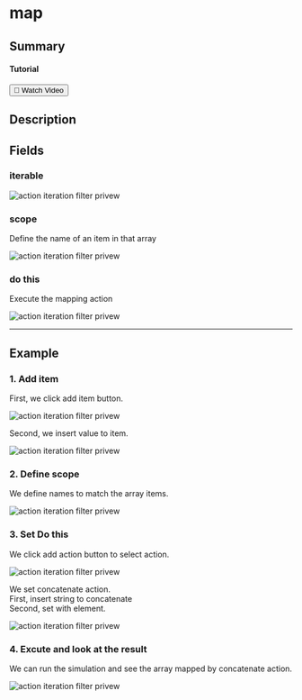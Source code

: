 
# map

## Summary
<div class="colTwoBlock">
    <div class="colTwoLeft">
        <div class="colTwoWrapper">
            <Tooltip components={props.components} />
        </div>
    </div>
    <div class="colTwoRight">
          <h4>Tutorial</h4>
          <a target="_blank" href="https://www.youtube.com/watch?v=vmMrtXJsHio&t=230s"><button class="btnVideo">🎥 Watch Video</button></a>
    </div>
    <div class="colTwoClearer"></div>
</div>

## Description

<Description components={props.components} />

## Fields

### iterable

<Field0 components={props.components} />
<img alt="action iteration filter privew" src={FiledIterable} />
<Field1 components={props.components} />

### scope

Define the name of an item in that array

<img alt="action iteration filter privew" src={FiledScope} />

### do this

Execute the mapping action

<img alt="action iteration filter privew" src={FiledDoThis} />

<Field2 components={props.components} />

---

## Example

### 1. Add item

First, we click add item button.

<img alt="action iteration filter privew" src={Example1} />

Second, we insert value to item.

<img alt="action iteration filter privew" src={Example2} />

### 2. Define scope

We define names to match the array items.

<img alt="action iteration filter privew" src={Example3} />

### 3. Set Do this

We click add action button to select action.

<img alt="action iteration filter privew" src={Example4} />

We set concatenate action. <br/>
First, insert string to concatenate <br/>
Second, set with element.

<img alt="action iteration filter privew" src={Example5} />

### 4. Excute and look at the result

We can run the simulation and see the array mapped by concatenate action.

<img alt="action iteration filter privew" src={Example6} />
